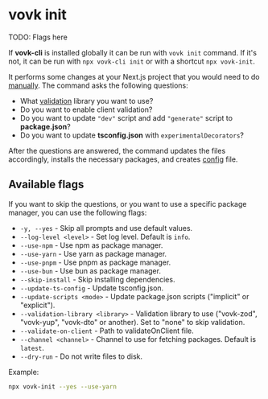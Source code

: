 # vovk init

TODO: Flags here

If **vovk-cli** is installed globally it can be run with `vovk init` command. If it's not, it can be run with `npx vovk-cli init` or with a shortcut `npx vovk-init`.

It performs some changes at your Next.js project that you would need to do [manually](/manual-install). The command asks the following questions:

- What [validation](/validation) library you want to use?
- Do you want to enable client validation?
- Do you want to update `"dev"` script and add `"generate"` script to **package.json**?
- Do you want to update **tsconfig.json** with `experimentalDecorators`?

After the questions are answered, the command updates the files accordingly, installs the necessary packages, and creates [config](/config) file.

## Available flags

If you want to skip the questions, or you want to use a specific package manager, you can use the following flags:

- `-y, --yes` - Skip all prompts and use default values.
- `--log-level <level>` - Set log level. Default is `info`.
- `--use-npm` - Use npm as package manager.
- `--use-yarn` - Use yarn as package manager.
- `--use-pnpm` - Use pnpm as package manager.
- `--use-bun` - Use bun as package manager.
- `--skip-install` - Skip installing dependencies.
- `--update-ts-config` - Update tsconfig.json.
- `--update-scripts <mode>` - Update package.json scripts ("implicit" or "explicit").
- `--validation-library <library>` - Validation library to use ("vovk-zod", "vovk-yup", "vovk-dto" or another). Set to "none" to skip validation.
- `--validate-on-client` - Path to validateOnClient file.
- `--channel <channel>` - Channel to use for fetching packages. Default is `latest`.
- `--dry-run` - Do not write files to disk.

Example: 

```sh
npx vovk-init --yes --use-yarn
```